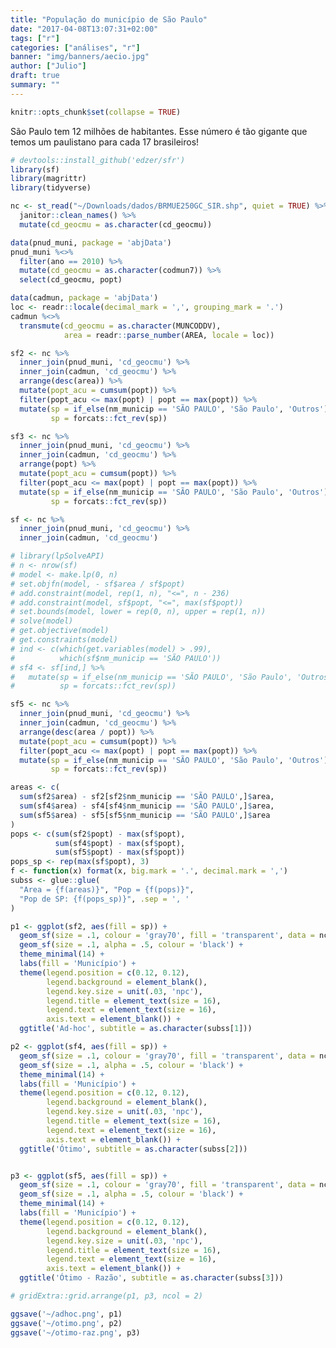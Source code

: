 ```yaml
---
title: "População do município de São Paulo"
date: "2017-04-08T13:07:31+02:00"
tags: ["r"]
categories: ["análises", "r"]
banner: "img/banners/aecio.jpg"
author: ["Julio"]
draft: true
summary: ""
---
```


```r
knitr::opts_chunk$set(collapse = TRUE)
```

São Paulo tem 12 milhões de habitantes. Esse número é tão gigante que temos um paulistano para cada 17 brasileiros!

```r
# devtools::install_github('edzer/sfr')
library(sf)
library(magrittr)
library(tidyverse)

nc <- st_read("~/Downloads/dados/BRMUE250GC_SIR.shp", quiet = TRUE) %>% 
  janitor::clean_names() %>% 
  mutate(cd_geocmu = as.character(cd_geocmu))

data(pnud_muni, package = 'abjData')
pnud_muni %<>%
  filter(ano == 2010) %>% 
  mutate(cd_geocmu = as.character(codmun7)) %>% 
  select(cd_geocmu, popt)

data(cadmun, package = 'abjData')
loc <- readr::locale(decimal_mark = ',', grouping_mark = '.')
cadmun %<>% 
  transmute(cd_geocmu = as.character(MUNCODDV), 
            area = readr::parse_number(AREA, locale = loc))
```

```r
sf2 <- nc %>% 
  inner_join(pnud_muni, 'cd_geocmu') %>% 
  inner_join(cadmun, 'cd_geocmu') %>% 
  arrange(desc(area)) %>% 
  mutate(popt_acu = cumsum(popt)) %>% 
  filter(popt_acu <= max(popt) | popt == max(popt)) %>% 
  mutate(sp = if_else(nm_municip == 'SÃO PAULO', 'São Paulo', 'Outros'),
         sp = forcats::fct_rev(sp))

sf3 <- nc %>% 
  inner_join(pnud_muni, 'cd_geocmu') %>% 
  inner_join(cadmun, 'cd_geocmu') %>% 
  arrange(popt) %>% 
  mutate(popt_acu = cumsum(popt)) %>% 
  filter(popt_acu <= max(popt) | popt == max(popt)) %>% 
  mutate(sp = if_else(nm_municip == 'SÃO PAULO', 'São Paulo', 'Outros'),
         sp = forcats::fct_rev(sp))

sf <- nc %>% 
  inner_join(pnud_muni, 'cd_geocmu') %>% 
  inner_join(cadmun, 'cd_geocmu')

# library(lpSolveAPI)
# n <- nrow(sf)
# model <- make.lp(0, n)
# set.objfn(model, - sf$area / sf$popt)
# add.constraint(model, rep(1, n), "<=", n - 236)
# add.constraint(model, sf$popt, "<=", max(sf$popt))
# set.bounds(model, lower = rep(0, n), upper = rep(1, n))
# solve(model)
# get.objective(model)
# get.constraints(model)
# ind <- c(which(get.variables(model) > .99), 
#          which(sf$nm_municip == 'SÃO PAULO'))
# sf4 <- sf[ind,] %>% 
#   mutate(sp = if_else(nm_municip == 'SÃO PAULO', 'São Paulo', 'Outros'),
#          sp = forcats::fct_rev(sp))

sf5 <- nc %>% 
  inner_join(pnud_muni, 'cd_geocmu') %>% 
  inner_join(cadmun, 'cd_geocmu') %>% 
  arrange(desc(area / popt)) %>% 
  mutate(popt_acu = cumsum(popt)) %>% 
  filter(popt_acu <= max(popt) | popt == max(popt)) %>% 
  mutate(sp = if_else(nm_municip == 'SÃO PAULO', 'São Paulo', 'Outros'),
         sp = forcats::fct_rev(sp))
```


```r
areas <- c(
  sum(sf2$area) - sf2[sf2$nm_municip == 'SÃO PAULO',]$area,
  sum(sf4$area) - sf4[sf4$nm_municip == 'SÃO PAULO',]$area,
  sum(sf5$area) - sf5[sf5$nm_municip == 'SÃO PAULO',]$area
)
pops <- c(sum(sf2$popt) - max(sf$popt), 
          sum(sf4$popt) - max(sf$popt),
          sum(sf5$popt) - max(sf$popt))
pops_sp <- rep(max(sf$popt), 3)
f <- function(x) format(x, big.mark = '.', decimal.mark = ',')
subss <- glue::glue(
  "Area = {f(areas)}", "Pop = {f(pops)}", 
  "Pop de SP: {f(pops_sp)}", .sep = ', '
)

p1 <- ggplot(sf2, aes(fill = sp)) +
  geom_sf(size = .1, colour = 'gray70', fill = 'transparent', data = nc) +
  geom_sf(size = .1, alpha = .5, colour = 'black') +
  theme_minimal(14) +
  labs(fill = 'Município') +
  theme(legend.position = c(0.12, 0.12),
        legend.background = element_blank(),
        legend.key.size = unit(.03, 'npc'),
        legend.title = element_text(size = 16),
        legend.text = element_text(size = 16),
        axis.text = element_blank()) +
  ggtitle('Ad-hoc', subtitle = as.character(subss[1]))

p2 <- ggplot(sf4, aes(fill = sp)) +
  geom_sf(size = .1, colour = 'gray70', fill = 'transparent', data = nc) +
  geom_sf(size = .1, alpha = .5, colour = 'black') +
  theme_minimal(14) +
  labs(fill = 'Município') +
  theme(legend.position = c(0.12, 0.12),
        legend.background = element_blank(),
        legend.key.size = unit(.03, 'npc'),
        legend.title = element_text(size = 16),
        legend.text = element_text(size = 16),
        axis.text = element_blank()) +
  ggtitle('Ótimo', subtitle = as.character(subss[2]))


p3 <- ggplot(sf5, aes(fill = sp)) +
  geom_sf(size = .1, colour = 'gray70', fill = 'transparent', data = nc) +
  geom_sf(size = .1, alpha = .5, colour = 'black') +
  theme_minimal(14) +
  labs(fill = 'Município') +
  theme(legend.position = c(0.12, 0.12),
        legend.background = element_blank(),
        legend.key.size = unit(.03, 'npc'),
        legend.title = element_text(size = 16),
        legend.text = element_text(size = 16),
        axis.text = element_blank()) +
  ggtitle('Ótimo - Razão', subtitle = as.character(subss[3]))

# gridExtra::grid.arrange(p1, p3, ncol = 2)

ggsave('~/adhoc.png', p1)
ggsave('~/otimo.png', p2)
ggsave('~/otimo-raz.png', p3)
```




